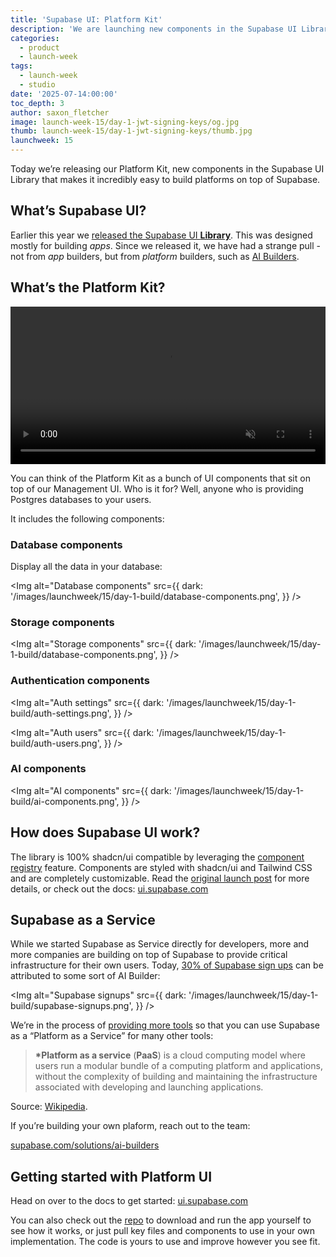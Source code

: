 ```yaml
---
title: 'Supabase UI: Platform Kit'
description: 'We are launching new components in the Supabase UI Library that makes it incredibly easy to build platforms on top of Supabase.'
categories:
  - product
  - launch-week
tags:
  - launch-week
  - studio
date: '2025-07-14:00:00'
toc_depth: 3
author: saxon_fletcher
image: launch-week-15/day-1-jwt-signing-keys/og.jpg
thumb: launch-week-15/day-1-jwt-signing-keys/thumb.jpg
launchweek: 15
---
```


Today we’re releasing our Platform Kit, new components in the Supabase UI Library that makes it incredibly easy to build platforms on top of Supabase.

## What’s Supabase UI?

Earlier this year we [released the Supabase UI **Library**](https://supabase.com/blog/supabase-ui-library). This was designed mostly for building _apps_. Since we released it, we have had a strange pull - not from _app_ builders, but from _platform_ builders, such as [AI Builders](https://supabase.com/solutions/ai-builders).

## What’s the Platform Kit?

<video width="100%" muted autoPlay controls>
  <source
    src="https://xguihxuzqibwxjnimxev.supabase.co/storage/v1/object/public/videos/marketing/blog/platform-kit/platform-kit.mp4"
    type="video/mp4"
  />
  Your browser does not support the video tag.
</video>

You can think of the Platform Kit as a bunch of UI components that sit on top of our Management UI. Who is it for? Well, anyone who is providing Postgres databases to your users.

It includes the following components:

### Database components

Display all the data in your database:

<Img
  alt="Database components"
  src={{
    dark: '/images/launchweek/15/day-1-build/database-components.png',
  }}
/>

### Storage components

<Img
  alt="Storage components"
  src={{
    dark: '/images/launchweek/15/day-1-build/database-components.png',
  }}
/>

### Authentication components

<Img
  alt="Auth settings"
  src={{
    dark: '/images/launchweek/15/day-1-build/auth-settings.png',
  }}
/>

<Img
  alt="Auth users"
  src={{
    dark: '/images/launchweek/15/day-1-build/auth-users.png',
  }}
/>

### AI components

<Img
  alt="AI components"
  src={{
    dark: '/images/launchweek/15/day-1-build/ai-components.png',
  }}
/>

## How does Supabase UI work?

The library is 100% shadcn/ui compatible by leveraging the [component registry](https://x.com/shadcn/status/1829646556318089509) feature. Components are styled with shadcn/ui and Tailwind CSS and are completely customizable. Read the [original launch post](https://supabase.com/blog/supabase-ui-library) for more details, or check out the docs: [ui.supabase.com](https://supabase.com/ui)

## Supabase as a Service

While we started Supabase as Service directly for developers, more and more companies are building on top of Supabase to provide critical infrastructure for their own users. Today, [30% of Supabase sign ups](https://x.com/kiwicopple/status/1894251335224320000) can be attributed to some sort of AI Builder:

<Img
  alt="Supabase signups"
  src={{
    dark: '/images/launchweek/15/day-1-build/supabase-signups.png',
  }}
/>

We’re in the process of [providing more tools](https://github.com/supabase/supabase/pull/35798) so that you can use Supabase as a “Platform as a Service” for many other tools:

> **\*Platform as a service** (**PaaS**) is a cloud computing model where users run a modular bundle of a computing platform and applications, without the complexity of building and maintaining the infrastructure associated with developing and launching applications.

Source: [Wikipedia](https://en.wikipedia.org/wiki/Platform_as_a_service).

If you’re building your own plaform, reach out to the team:

[supabase.com/solutions/ai-builders](https://supabase.com/solutions/ai-builders)

## Getting started with Platform UI

Head on over to the docs to get started: [ui.supabase.com](https://supabase.com/ui/docs/platform/platform-kit)

You can also check out the [repo](https://github.com/supabase/supabase-embedded-dashboard) to download and run the app yourself to see how it works, or just pull key files and components to use in your own implementation. The code is yours to use and improve however you see fit.
